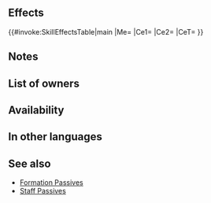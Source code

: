 {{Passive
|type=B
|name=Dazzling Shift
|exclusive=0
|canUseWeapon={{WeaponList|Colorless Staff}}
|canUseMove={{MoveList|All}}
|properties=random_owner
|1name=Dazzling Shift
|1tagid=SID_幻惑・転移
|1cost=300
|1effect=Unit can move to a space adjacent to an ally within 2 spaces. Inflicts Spd-4 on foe during combat and foe cannot counterattack.
|1required=Dazzling Staff 3
}}
==Effects==
{{#invoke:SkillEffectsTable|main
|Me={{Eft|Warp|[[adjacent]] to an {{Tgt|Ally}}<br>[[within 2 spaces]]}}
|Ce1={{Eft|Temporary debuffs|Spd|4}}
|Ce2={{Eft|Prevent Counter}}
|CeT={{Tgt|Foe}}
}}
==Notes==
{{Warp interaction}}
{{Temporary debuffs}}
{{Prevent counterattacks}}
==List of owners==
{{Skill Hero List}}
==Availability==
{{PassiveFocusList}}
{{PassiveDistributionList}}
{{PassiveCombatManualList}}
==In other languages==
{{OtherLanguages
|japanese=幻惑・転移
|german=Brillanter Schritt
|spanishEU=Avance cegador
|spanishLA=Avance cegador
|french=Mouv. éclatant
|italian=Scatto accecante
|chineseTW=幻惑・轉移
|portuguese=Desvio ofuscante
}}
==See also==
{{See also skills|cond=(Description LIKE '%foe cannot counterattack%' AND CanUseWeapon__full='Colorless Staff' AND Name NOT LIKE '%+' OR Description LIKE '%unit can move to a%space%ally%within 2 spaces%' AND Description NOT LIKE '%grants%adjacent%all%') AND Exclusive='1'}}
* [[Skill families/B Passives#Formation|Formation Passives]]
* [[Skill families/B Passives#Staff|Staff Passives]]
{{Passives Navbox|B}}